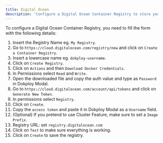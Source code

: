 ```yaml
---
title: Digital Ocean
description: 'Configure a Digital Ocean Container Registry to store your images and artifacts.'
---
```


To configure a Digital Ocean Container Registry, you need to fill the form with the following details:

1. Insert the Registry Name eg. `My Registry`.
2. Go to `https://cloud.digitalocean.com/registry/new` and click on `Create a Container Registry`.
3. Insert a lowercase name eg. `dokploy-username`.
4. Click on `Create Registry`.
5. Click on `Actions` and then `Download Docker Credentials`.
6. In Permissions select `Read` and `Write`.
7. Open the downloaded file and copy the auth value and type as `Password` in Dokploy Modal.
7. Go to `https://cloud.digitalocean.com/account/api/tokens` and click on `Generate New Token`.
8. In permissions select `Registry`.
7. Click on `Create`.
8. Copy the `access token` and paste it in Dokploy Modal as a `Username` field.
9. (Optional) If you pretend to use Cluster Feature, make sure to set a `Image Prefix`.
10. Registry URL: set `registry.digitalocean.com`
11. Click on `Test` to make sure everything is working.
12. Click on `Create` to save the registry.
